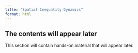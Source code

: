 ```yaml
---
title: "Spatial Inequality Dynamics"
format: html
---
```


::: {.callout-note appearance="simple"}

## The contents will appear later

This section will contain hands-on material that will appear later.

:::